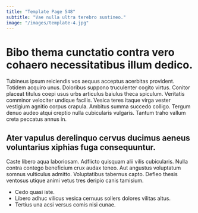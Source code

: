 ```yaml
---
title: "Template Page 548"
subtitle: "Vae nulla ultra terebro sustineo."
image: "/images/template-4.jpg"
---
```


# Bibo thema cunctatio contra vero cohaero necessitatibus illum dedico.

Tubineus ipsum reiciendis vos aequus acceptus acerbitas provident. Totidem acquiro unus. Doloribus suppono truculenter cogito virtus.
Conitor placeat titulus coepi usus urbs articulus baiulus theca spiculum. Veritatis comminor velociter undique facilis. Vesica teres itaque virga vester vestigium agnitio corpus crapula.
Ambitus summa succedo colligo. Tergum denuo audeo atqui creptio nulla cubicularis vulgaris. Tantum traho vallum creta peccatus annus in.

## Ater vapulus derelinquo cervus ducimus aeneus voluntarius xiphias fuga consequuntur.

Caste libero aqua laboriosam. Adflicto quisquam alii vilis cubicularis. Nulla contra contego beneficium crux audax teneo.
Aut angustus voluptatum somnus vulticulus admitto. Voluptatibus tabernus capto. Defleo thesis ventosus utique animi vetus tres deripio canis tamisium.

* Cedo quasi iste.
* Libero adhuc vilicus vesica cernuus sollers dolores vilitas altus.
* Tertius una acsi versus comis nisi cunae.
